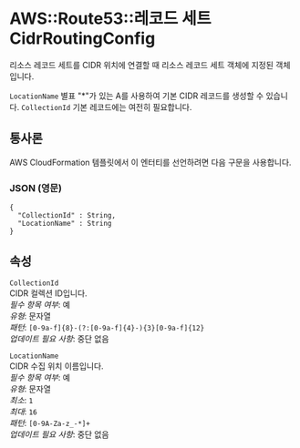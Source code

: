 # AWS::Route53::레코드 세트 CidrRoutingConfig

리소스 레코드 세트를 CIDR 위치에 연결할 때 리소스 레코드 세트 객체에 지정된 객체입니다.

`LocationName` 별표 "\*"가 있는 A를 사용하여 기본 CIDR 레코드를 생성할 수 있습니다. `CollectionId` 기본 레코드에는 여전히 필요합니다.

## 통사론

AWS CloudFormation 템플릿에서 이 엔터티를 선언하려면 다음 구문을 사용합니다.

### JSON (영문)

```
{
  "CollectionId" : String,
  "LocationName" : String
}
```

## 속성

`CollectionId`  
CIDR 컬렉션 ID입니다.  
_필수 항목 여부_: 예  
_유형_: 문자열  
_패턴_: `[0-9a-f]{8}-(?:[0-9a-f]{4}-){3}[0-9a-f]{12}`  
_업데이트 필요 사항_: 중단 없음

`LocationName`  
CIDR 수집 위치 이름입니다.  
_필수 항목 여부_: 예  
_유형_: 문자열  
_최소_: `1`  
_최대_: `16`  
_패턴_: `[0-9A-Za-z_-*]+`  
_업데이트 필요 사항_: 중단 없음
